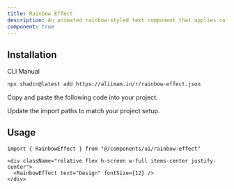 ```yaml
---
title: Rainbow Effect
description: An animated rainbow-styled text component that applies colorful layered shadows on desktop and gradient text fill on mobile. Great for decorative headings and playful typography.
component: true
---
```


<ComponentPreview
  name="rainbow-effect-default"
  className="[&_.preview>[data-orientation=vertical]]:sm:max-w-[90%] **:[.preview]:min-h-[280px]"
  description="Rainbow-styled text with layered shadows on desktop and gradient fill on mobile."
  align="start"
/>

## Installation

<CodeTabs>

<TabsList>
  <TabsTrigger value="cli">CLI</TabsTrigger>
  <TabsTrigger value="manual">Manual</TabsTrigger>
</TabsList>

<TabsContent value="cli">

```bash
npx shadcn@latest add https://aliimam.in/r/rainbow-effect.json
```

</TabsContent> <TabsContent value="manual"> <Steps>

<Step>Copy and paste the following code into your project.</Step>

<ComponentSource name="rainbow-effect" title="components/ui/rainbow-effect.tsx" />

<Step>Update the import paths to match your project setup.</Step>

</Steps> </TabsContent> </CodeTabs>

## Usage

```tsx  
import { RainbowEffect } from "@/components/ui/rainbow-effect"
```

```tsx showLineNumbers
<div className="relative flex h-screen w-full items-center justify-center">
  <RainbowEffect text="Design" fontSize={12} />
</div>
```
 